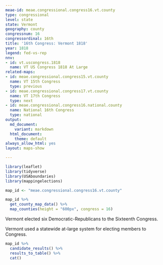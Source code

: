 ```yaml
---
meae-id: meae.congressional.congress16.vt.county
type: congressional
level: state
state: Vermont
geography: county
congressnum: 16
congressordinal: 16th
title: '16th Congress: Vermont 1818'
year: 1818
legend: fed-vs-rep
nnv:
- id: vt.uscongress.1818
  name: VT US Congress 1818 At Large
related-maps:
- id: meae.congressional.congress15.vt.county
  name: VT 15th Congress
  type: previous
- id: meae.congressional.congress17.vt.county
  name: VT 17th Congress
  type: next
- id: meae.congressional.congress16.national.county
  name: National 16th Congress
  type: national
output:
  md_document:
    variant: markdown
  html_document:
    theme: default
always_allow_html: yes
layout: maps-show

---
```


```r
library(leaflet)
library(tidyverse)
library(USAboundaries)
library(mappingelections)

map_id <- "meae.congressional.congress16.vt.county"
```

<div class="map">

```r
map_id %>%
  get_county_map_data() %>%
  map_counties(height = "600px", congress = 16)
```

</div>

Vermont elected six Democratic-Republicans to the Sixteenth Congress.

Vermont used a statewide at-large system for electing members to Congress. 

<div class="results-table">

```r
map_id %>%
  candidate_results() %>%
  results_to_table() %>%
  cat()
```

</div>
